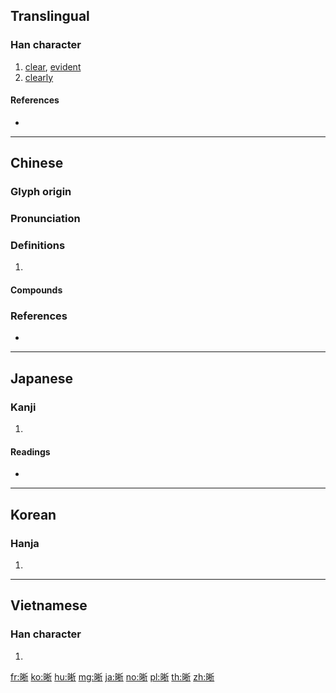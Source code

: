 {{character info/new}}
{{also|晢}}
==Translingual==

===Han character===
{{Han char|rn=72|rad=日|as=08|sn=12|four=62021|canj=ADHL|ids=⿰日析}}

# [[clear]], [[evident]]
# [[clearly]]

====References====
* {{Han ref|kx=0496.330|dkj=13990|dj=0863.060|hdz=21517.080|uh=6670|ud=26224|bh=B4B7|bd=46263}}

----

==Chinese==
{{zh-forms}}

===Glyph origin===
{{Han etym}}

===Pronunciation===
{{zh-pron
|m=xī
|c=sik1,cik1
|mn=qz:siak/xm,zz:sek
|mc=
|oc=y
|cat=
}}

===Definitions===
{{zh-hanzi}}

# {{rfdef|zh}}

====Compounds====
{{zh-der|條分縷晰|清晰|明晰|清晰可見}}

===References===
* {{R:yue:mfccd}}

----

==Japanese==

===Kanji===
{{ja-kanji|grade=|rs=日08}}

# {{defn|lang=ja|sort=日08}}

====Readings====
* {{ja-readings|on=[[せき]] (seki), [[しゃく]] (shaku)|kun=[[あきらか]] (akiraka)}}

----

==Korean==

===Hanja===
{{ko-hanja|hangeul=석|eumhun=|rv=seok|mr=sŏk|y=sek}}

# {{defn|lang=ko|sort=日08}}

----

==Vietnamese==

===Han character===
{{vi-readings|rs=日08|hanviet=tích}}

# {{defn|lang=vi|sort=日08}}

[[fr:晰]]
[[ko:晰]]
[[hu:晰]]
[[mg:晰]]
[[ja:晰]]
[[no:晰]]
[[pl:晰]]
[[th:晰]]
[[zh:晰]]